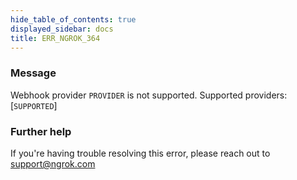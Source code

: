 ```yaml
---
hide_table_of_contents: true
displayed_sidebar: docs
title: ERR_NGROK_364
---
```




### Message

Webhook provider `PROVIDER` is not supported. Supported providers: [`SUPPORTED`]

<ErrorDetails error="err_ngrok_364" />

### Further help

If you're having trouble resolving this error, please reach out to [support@ngrok.com](mailto:support@ngrok.com?subject=Help%20with%20ERR_NGROK_364)
